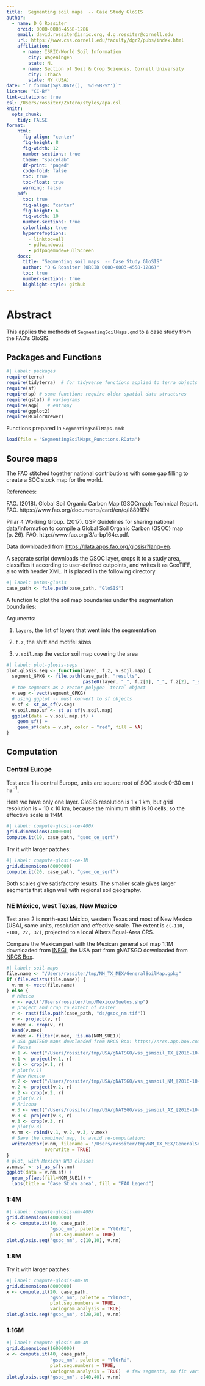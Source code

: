 ```yaml
---
title:  Segmenting soil maps  -- Case Study GloSIS
author:
  - name: D G Rossiter
    orcid: 0000-0003-4558-1286
    email: david.rossiter@isric.org, d.g.rossiter@cornell.edu
    url: https://www.css.cornell.edu/faculty/dgr2/pubs/index.html
    affiliation:
      - name: ISRIC-World Soil Information
        city: Wageningen
        state: NL
      - name: Section of Soil & Crop Sciences, Cornell University
        city: Ithaca
        state: NY (USA)
date: "`r format(Sys.Date(), '%d-%B-%Y')`"
license: "CC-BY"
link-citations: true
csl: /Users/rossiter/Zotero/styles/apa.csl
knitr: 
  opts_chunk: 
    tidy: FALSE
format: 
    html:
      fig-align: "center"
      fig-height: 8
      fig-width: 12
      number-sections: true
      theme: "spacelab"
      df-print: "paged"
      code-fold: false
      toc: true
      toc-float: true
      warning: false
    pdf:
      toc: true
      fig-align: "center"
      fig-height: 6
      fig-width: 10
      number-sections: true
      colorlinks: true
      hyperrefoptions:
        - linktoc=all
        - pdfwindowui
        - pdfpagemode=FullScreen
    docx:
      title: "Segmenting soil maps  -- Case Study GloSIS"
      author: "D G Rossiter (ORCID 0000-0003-4558-1286)"
      toc: true
      number-sections: true
      highlight-style: github
---
```


# Abstract

This applies the methods of `SegmentingSoilMaps.qmd` to a case study from the FAO's GloSIS.

## Packages and Functions

```r
#| label: packages
require(terra)
require(tidyterra)  # for tidyverse functions applied to terra objects
require(sf)
require(sp) # some functions require older spatial data structures
require(gstat) # variograms
require(aqp)   # entropy
require(ggplot2)
require(RColorBrewer)
```

Functions prepared in `SegmentingSoilMaps.qmd`:

```r
load(file = "SegmentingSoilMaps_Functions.RData")
```

## Source maps


The FAO stitched together national contributions with some gap filling to create a SOC stock map for the world.

References:

FAO. (2018). Global Soil Organic Carbon Map (GSOCmap): Technical Report. FAO. https://www.fao.org/documents/card/en/c/I8891EN

Pillar 4 Working Group. (2017). GSP Guidelines for sharing national data/information to compile a Global Soil Organic Carbon (GSOC) map (p. 26). FAO. http://www.fao.org/3/a-bp164e.pdf.


Data downloaded from <https://data.apps.fao.org/glosis/?lang=en>.

A separate script downloads the GSOC layer, crops it to a study area, classifies it according to user-defined cutpoints, and writes it as GeoTIFF, also with header XML. It is placed in the following directory

```r
#| label: paths-glosis
case_path <- file.path(base_path, "GloSIS") 
```

A function to plot the soil map boundaries under the segmentation boundaries:

Arguments:

1. `layers`, the list of layers that went into the segmentation

2. `f.z`, the shift and motifel sizes

3. `v.soil.map` the vector soil map covering the area

```r
#| label: plot-glosis-segs
plot.glosis.seg <- function(layer, f.z, v.soil.map) {
  segment_GPKG <- file.path(case_path, "results", 
                            paste0(layer, "_", f.z[1], "_", f.z[2], "_seg.gpkg")) # polgons
  # the segments as a vector polygon `terra` object
  v.seg <- vect(segment_GPKG)
  # using ggplot -- must convert to sf objects
  v.sf <- st_as_sf(v.seg)
  v.soil.map.sf <- st_as_sf(v.soil.map)
  ggplot(data = v.soil.map.sf) +
    geom_sf() +
    geom_sf(data = v.sf, color = "red", fill = NA)
}
```


## Computation

### Central Europe

Test area 1 is central Europe, units are square root of SOC stock 0-30 cm $\mathrm{t} \; \mathrm{ha}^{-1}$.

Here we have only one layer. GloSIS resolution is 1 x 1 km, but grid resolution is = 10 x 10 km, because the minimum shift is 10 cells; so the effective scale is 1:4M. 

```r
#| label: compute-glosis-ce-400k
grid.dimensions(4000000)
compute.it(10, case_path, "gsoc_ce_sqrt")
```

Try it with larger patches:

```r
#| label: compute-glosis-ce-1M
grid.dimensions(8000000)
compute.it(20, case_path, "gsoc_ce_sqrt")
```

Both scales give satisfactory results. The smaller scale gives larger segments that align well with regional soil geography.

### NE México, west Texas, New Mexico

Test area 2 is north-east México, western Texas and most of New Mexico (USA), same units, resolution and effective scale. The extent is `c(-110, -100, 27, 37)`, projected to a local Albers Equal-Area CRS.

Compare the Mexican part with the Mexican general soil map 1:1M downloaded from [INEGI](https://www.inegi.org.mx/temas/edafologia/#descargas), the USA part from 
gNATSGO downloaded from [NRCS Box](https://nrcs.app.box.com/v/soils/folder/18247487156).

```r
#| label: soil-maps
file.name <- "/Users/rossiter/tmp/NM_TX_MEX/GeneralSoilMap.gpkg"
if (file.exists(file.name)) {
  v.nm <- vect(file.name)
} else {
  # México
  v <- vect("/Users/rossiter/tmp/México/Suelos.shp")
  # project and crop to extent of raster
  r <- rast(file.path(case_path, "ds/gsoc_nm.tif"))
  v <- project(v, r)
  v.mex <- crop(v, r)
  head(v.mex)
  v.mex <- filter(v.mex, !is.na(NOM_SUE1))
  # USA gNATSGO maps downloaded from NRCS Box: https://nrcs.app.box.com/v/soils/folder/18247487156?page=1
  # Texas
  v.1 <- vect("/Users/rossiter/tmp/USA/gNATSGO/wss_gsmsoil_TX_[2016-10-13]/spatial/gsmsoilmu_a_tx.shp")
  v.1 <- project(v.1, r)
  v.1 <- crop(v.1, r)
  # plot(v.1)
  # New Mexico
  v.2 <- vect("/Users/rossiter/tmp/USA/gNATSGO/wss_gsmsoil_NM_[2016-10-13]/spatial/gsmsoilmu_a_nm.shp")
  v.2 <- project(v.2, r)
  v.2 <- crop(v.2, r)
  # plot(v.2)
  # Arizona
  v.3 <- vect("/Users/rossiter/tmp/USA/gNATSGO/wss_gsmsoil_AZ_[2016-10-13]/spatial/gsmsoilmu_a_az.shp")
  v.3 <- project(v.3, r)
  v.3 <- crop(v.3, r)
  # plot(v.3)
  v.nm <- rbind(v.1, v.2, v.3, v.mex)
  # Save the combined map, to avoid re-computation:
  writeVector(v.nm, filename = "/Users/rossiter/tmp/NM_TX_MEX/GeneralSoilMap.gpkg",
              overwrite = TRUE)
}
# plot, with Mexican WRB classes
v.nm.sf <- st_as_sf(v.nm)
ggplot(data = v.nm.sf) +  
  geom_sf(aes(fill=NOM_SUE1)) +
  labs(title = "Case Study area", fill = "FAO Legend")
```

### 1:4M

```r
#| label: compute-glosis-nm-400k
grid.dimensions(4000000)
x <- compute.it(10, case_path, 
                "gsoc_nm", palette = "YlOrRd",
                plot.seg.numbers = TRUE)
plot.glosis.seg("gsoc_nm", c(10,10), v.nm)
```

### 1:8M

Try it with larger patches:

```r
#| label: compute-glosis-nm-1M
grid.dimensions(8000000)
x <- compute.it(20, case_path, 
                "gsoc_nm", palette = "YlOrRd",
                plot.seg.numbers = TRUE,
                variogram.analysis = TRUE)
plot.glosis.seg("gsoc_nm", c(20,20), v.nm)
```

### 1:16M

```r
#| label: compute-glosis-nm-4M
grid.dimensions(16000000)
x <- compute.it(40, case_path, 
                "gsoc_nm", palette = "YlOrRd",
                plot.seg.numbers = TRUE,
                variogram.analysis = TRUE)  # few segments, so fit variograms
plot.glosis.seg("gsoc_nm", c(40,40), v.nm)
```



